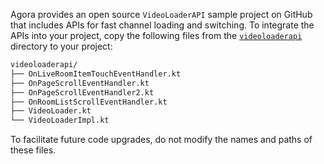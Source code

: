 <PlatformWrapper platform="android">

Agora provides an open source `VideoLoaderAPI` sample project on GitHub that includes APIs for fast channel loading and switching. To integrate the APIs into your project, copy the following files from the [`videoloaderapi`](https://github.com/AgoraIO-Community/VideoLoaderAPI/tree/main/Android/lib_videoloaderapi/src/main/java/io/agora/videoloaderapi) directory to your project:

```bash
videoloaderapi/
├── OnLiveRoomItemTouchEventHandler.kt
├── OnPageScrollEventHandler.kt
├── OnPageScrollEventHandler2.kt
├── OnRoomListScrollEventHandler.kt
├── VideoLoader.kt
└── VideoLoaderImpl.kt
```

<Admonition type="info" title="Note">
To facilitate future code upgrades, do not modify the names and paths of these files.
</Admonition>

</PlatformWrapper>